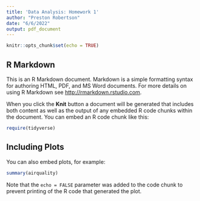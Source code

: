 ---
title: 'Data Analysis: Homework 1'
author: "Preston Robertson"
date: "6/6/2022"
output: pdf_document
---

```{r setup, include=FALSE}
knitr::opts_chunk$set(echo = TRUE)
```

## R Markdown

This is an R Markdown document. Markdown is a simple formatting syntax for authoring HTML, PDF, and MS Word documents. For more details on using R Markdown see <http://rmarkdown.rstudio.com>.

When you click the **Knit** button a document will be generated that includes both content as well as the output of any embedded R code chunks within the document. You can embed an R code chunk like this:

```{r}
require(tidyverse)
```

## Including Plots

You can also embed plots, for example:

```{r pressure, echo=FALSE}
summary(airquality)
```

Note that the `echo = FALSE` parameter was added to the code chunk to prevent printing of the R code that generated the plot.
